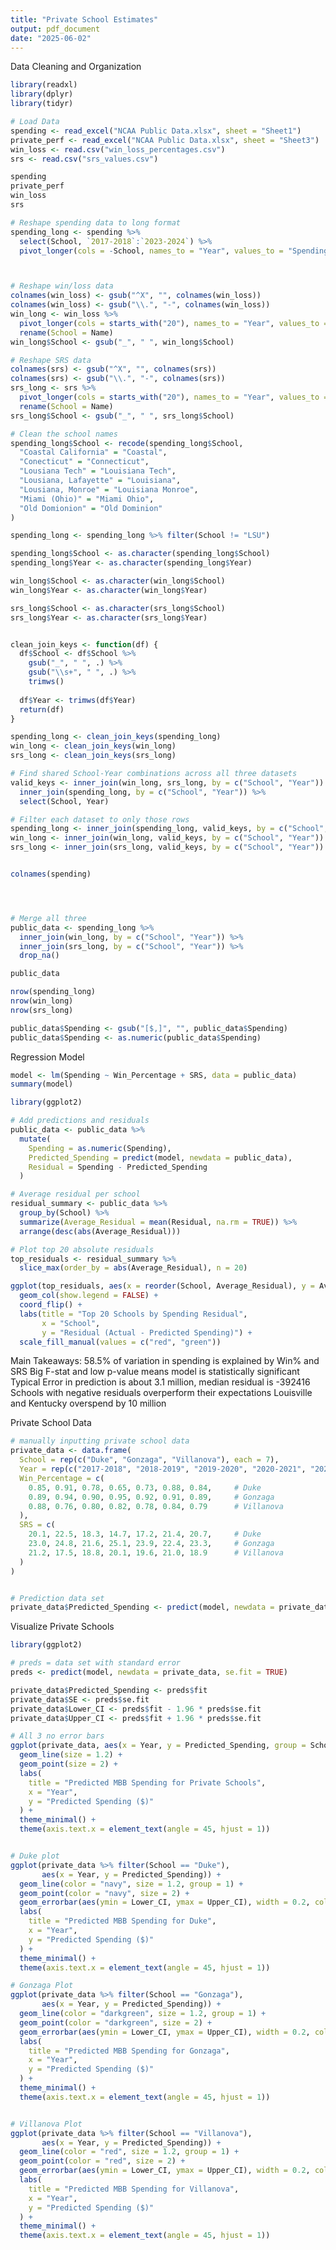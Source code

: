 ```yaml
---
title: "Private School Estimates"
output: pdf_document
date: "2025-06-02"
---
```


Data Cleaning and Organization
```r
library(readxl)
library(dplyr)
library(tidyr)

# Load Data
spending <- read_excel("NCAA Public Data.xlsx", sheet = "Sheet1")
private_perf <- read_excel("NCAA Public Data.xlsx", sheet = "Sheet3")
win_loss <- read.csv("win_loss_percentages.csv")
srs <- read.csv("srs_values.csv")

spending
private_perf
win_loss
srs

# Reshape spending data to long format
spending_long <- spending %>%
  select(School, `2017-2018`:`2023-2024`) %>%
  pivot_longer(cols = -School, names_to = "Year", values_to = "Spending")



# Reshape win/loss data
colnames(win_loss) <- gsub("^X", "", colnames(win_loss))         
colnames(win_loss) <- gsub("\\.", "-", colnames(win_loss))       
win_long <- win_loss %>%
  pivot_longer(cols = starts_with("20"), names_to = "Year", values_to = "Win_Percentage") %>%
  rename(School = Name)
win_long$School <- gsub("_", " ", win_long$School)

# Reshape SRS data
colnames(srs) <- gsub("^X", "", colnames(srs))
colnames(srs) <- gsub("\\.", "-", colnames(srs))
srs_long <- srs %>%
  pivot_longer(cols = starts_with("20"), names_to = "Year", values_to = "SRS") %>%
  rename(School = Name)
srs_long$School <- gsub("_", " ", srs_long$School)

# Clean the school names
spending_long$School <- recode(spending_long$School,
  "Coastal California" = "Coastal",
  "Conecticut" = "Connecticut",
  "Lousiana Tech" = "Louisiana Tech",
  "Lousiana, Lafayette" = "Louisiana",
  "Lousiana, Monroe" = "Louisiana Monroe",
  "Miami (Ohio)" = "Miami Ohio",
  "Old Domionion" = "Old Dominion"
)

spending_long <- spending_long %>% filter(School != "LSU")

spending_long$School <- as.character(spending_long$School)
spending_long$Year <- as.character(spending_long$Year)

win_long$School <- as.character(win_long$School)
win_long$Year <- as.character(win_long$Year)

srs_long$School <- as.character(srs_long$School)
srs_long$Year <- as.character(srs_long$Year)


clean_join_keys <- function(df) {
  df$School <- df$School %>%
    gsub("_", " ", .) %>%
    gsub("\\s+", " ", .) %>%
    trimws()
  
  df$Year <- trimws(df$Year)
  return(df)
}

spending_long <- clean_join_keys(spending_long)
win_long <- clean_join_keys(win_long)
srs_long <- clean_join_keys(srs_long)

# Find shared School-Year combinations across all three datasets
valid_keys <- inner_join(win_long, srs_long, by = c("School", "Year")) %>%
  inner_join(spending_long, by = c("School", "Year")) %>%
  select(School, Year)

# Filter each dataset to only those rows
spending_long <- inner_join(spending_long, valid_keys, by = c("School", "Year"))
win_long <- inner_join(win_long, valid_keys, by = c("School", "Year"))
srs_long <- inner_join(srs_long, valid_keys, by = c("School", "Year"))


colnames(spending)




# Merge all three
public_data <- spending_long %>%
  inner_join(win_long, by = c("School", "Year")) %>%
  inner_join(srs_long, by = c("School", "Year")) %>%
  drop_na()

public_data

nrow(spending_long)          
nrow(win_long)               
nrow(srs_long)      

public_data$Spending <- gsub("[$,]", "", public_data$Spending)  
public_data$Spending <- as.numeric(public_data$Spending)         


```




Regression Model
```r
model <- lm(Spending ~ Win_Percentage + SRS, data = public_data)
summary(model)

library(ggplot2)

# Add predictions and residuals
public_data <- public_data %>%
  mutate(
    Spending = as.numeric(Spending),
    Predicted_Spending = predict(model, newdata = public_data),
    Residual = Spending - Predicted_Spending
  )

# Average residual per school
residual_summary <- public_data %>%
  group_by(School) %>%
  summarize(Average_Residual = mean(Residual, na.rm = TRUE)) %>%
  arrange(desc(abs(Average_Residual)))

# Plot top 20 absolute residuals
top_residuals <- residual_summary %>%
  slice_max(order_by = abs(Average_Residual), n = 20)

ggplot(top_residuals, aes(x = reorder(School, Average_Residual), y = Average_Residual, fill = Average_Residual > 0)) +
  geom_col(show.legend = FALSE) +
  coord_flip() +
  labs(title = "Top 20 Schools by Spending Residual",
       x = "School",
       y = "Residual (Actual - Predicted Spending)") +
  scale_fill_manual(values = c("red", "green")) 

```
Main Takeaways:
58.5% of variation in spending is explained by Win% and SRS
Big F-stat and low p-value means model is statistically significant
Typical Error in prediction is about 3.1 million, median residual is -392416
Schools with negative residuals overperform their expectations
Louisville and Kentucky overspend by 10 million 


Private School Data
```r
# manually inputting private school data
private_data <- data.frame(
  School = rep(c("Duke", "Gonzaga", "Villanova"), each = 7),
  Year = rep(c("2017-2018", "2018-2019", "2019-2020", "2020-2021", "2021-2022", "2022-2023", "2023-2024"), times = 3),
  Win_Percentage = c(
    0.85, 0.91, 0.78, 0.65, 0.73, 0.88, 0.84,     # Duke
    0.89, 0.94, 0.90, 0.95, 0.92, 0.91, 0.89,     # Gonzaga
    0.88, 0.76, 0.80, 0.82, 0.78, 0.84, 0.79      # Villanova
  ),
  SRS = c(
    20.1, 22.5, 18.3, 14.7, 17.2, 21.4, 20.7,     # Duke
    23.0, 24.8, 21.6, 25.1, 23.9, 22.4, 23.3,     # Gonzaga
    21.2, 17.5, 18.8, 20.1, 19.6, 21.0, 18.9      # Villanova
  )
)


# Prediction data set
private_data$Predicted_Spending <- predict(model, newdata = private_data)


```
Visualize Private Schools
```r
library(ggplot2)

# preds = data set with standard error
preds <- predict(model, newdata = private_data, se.fit = TRUE)

private_data$Predicted_Spending <- preds$fit
private_data$SE <- preds$se.fit
private_data$Lower_CI <- preds$fit - 1.96 * preds$se.fit  
private_data$Upper_CI <- preds$fit + 1.96 * preds$se.fit  

# All 3 no error bars
ggplot(private_data, aes(x = Year, y = Predicted_Spending, group = School, color = School)) +
  geom_line(size = 1.2) +
  geom_point(size = 2) +
  labs(
    title = "Predicted MBB Spending for Private Schools",
    x = "Year",
    y = "Predicted Spending ($)"
  ) +
  theme_minimal() +
  theme(axis.text.x = element_text(angle = 45, hjust = 1))


# Duke plot
ggplot(private_data %>% filter(School == "Duke"), 
       aes(x = Year, y = Predicted_Spending)) +
  geom_line(color = "navy", size = 1.2, group = 1) +
  geom_point(color = "navy", size = 2) +
  geom_errorbar(aes(ymin = Lower_CI, ymax = Upper_CI), width = 0.2, color = "navy") +
  labs(
    title = "Predicted MBB Spending for Duke",
    x = "Year",
    y = "Predicted Spending ($)"
  ) +
  theme_minimal() +
  theme(axis.text.x = element_text(angle = 45, hjust = 1))

# Gonzaga Plot
ggplot(private_data %>% filter(School == "Gonzaga"), 
       aes(x = Year, y = Predicted_Spending)) +
  geom_line(color = "darkgreen", size = 1.2, group = 1) +
  geom_point(color = "darkgreen", size = 2) +
  geom_errorbar(aes(ymin = Lower_CI, ymax = Upper_CI), width = 0.2, color = "darkgreen") +
  labs(
    title = "Predicted MBB Spending for Gonzaga",
    x = "Year",
    y = "Predicted Spending ($)"
  ) +
  theme_minimal() +
  theme(axis.text.x = element_text(angle = 45, hjust = 1))


# Villanova Plot
ggplot(private_data %>% filter(School == "Villanova"), 
       aes(x = Year, y = Predicted_Spending)) +
  geom_line(color = "red", size = 1.2, group = 1) +
  geom_point(color = "red", size = 2) +
  geom_errorbar(aes(ymin = Lower_CI, ymax = Upper_CI), width = 0.2, color = "red") +
  labs(
    title = "Predicted MBB Spending for Villanova",
    x = "Year",
    y = "Predicted Spending ($)"
  ) +
  theme_minimal() +
  theme(axis.text.x = element_text(angle = 45, hjust = 1))


```

